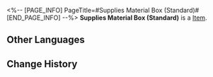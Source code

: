 <%-- [PAGE_INFO]
PageTitle=#Supplies Material Box (Standard)#
[END_PAGE_INFO] --%>
{{Item Infobox
|title       = Supplies Material Box (Standard)
|id          = 300041
|image       = Item Supplies Material Box (Standard).png
|type        = 
|invCategory = Valuables
|rarity      = 3
|effect      =
The assistance provided by Herta to the Astral Express. Upon use, you can select one item to obtain from the following materials:
· Lifeless Blade
· Arrow of the Demon Slayer
· Key of Knowledge
· Oath of Steel
· Obsidian of Desolation
· Ancestral Hymn
· Sprout of Life
|description = Materials provided to the Express in accordance with the mutual aid contract.
}}
{{Description|1=''"Since it's mutual aid, save your thanks."''}}
'''Supplies Material Box (Standard)''' is a [[Item]].

==Other Languages==
{{Other Languages
|en   = Supplies Material Box (Standard)
|zhs  = 后勤材料箱 • 标准型
|zht  = 後勤素材箱•標準型
|ja   = 後方支援素材箱・標準型
|ko   = 보급 재료상자•표준형
|es   = Caja de suministros (estándar)
|fr   = Boîte de matériau standard
|ru   = Стандартный ящик с материалами
|th   = กล่องวัสดุโลจิสติกส์ (แบบมาตรฐาน)
|vi   = Rương Nguyên Liệu Hậu Cần - Loại Tiêu Chuẩn
|de   = Versorgungsmaterialkiste: Standard
|id   = Supplies Material Box (Standard)
|pt   = Caixa de Material de Suprimentos (Padrão)
}}

==Change History==
{{Change History|2.0}}